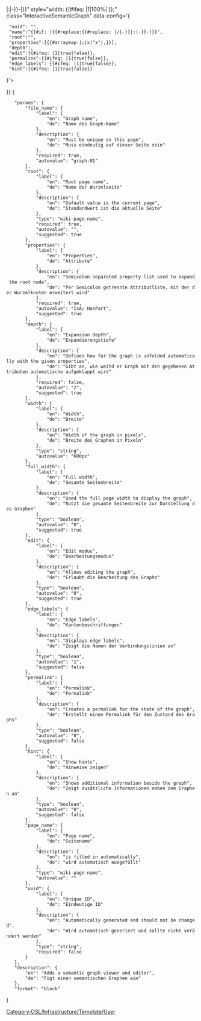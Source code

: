 <includeonly>{{Template:Helper/UI/VE/Visible
|icon=articleDisambiguation
|content=Graph ''{{{file_name}}}''
}}
{{Template:Helper/UI/VE/Hidden 
|content=<div id="{{#if: {{{page_name|}}}|{{#replace:{{#replace: {{{page_name}}}|/|-}}|:|-}}-|}}{{{file_name}}}" style="width: {{#ifeq: {{{full_width|0}}}|1|100%| {{{width|600px}}} }};" class="InteractiveSemanticGraph" data-config='{ 
  "uuid": "{{{uuid|}}}",
  "name":"{{#if: {{{page_name|}}}|{{#replace:{{#replace: {{{page_name}}}|/|-}}|:|-}}-|}}{{{file_name}}}",
  "root":"{{{root|}}}",
  "properties":[{{#arraymap:{{{properties|}}}|;|x|"x"|,}}],
  "depth":{{{depth|2}}},
  "edit":{{#ifeq: {{{edit|0}}}|1|true|false}}, 
  "permalink":{{#ifeq: {{{permalink|0}}}|1|true|false}}, 
  "edge_labels": {{#ifeq: {{{edge_labels|1}}}|1|true|false}},
  "hint":{{#ifeq: {{{hint|0}}}|1|true|false}}
}'></div>
}}</includeonly><noinclude>[[Category:OSL/Infrastructure/Template/User]]
<templatedata>
{
	"params": {
		"file_name": {
			"label": {
				"en": "Graph name",
				"de": "Name des Graph-Name"
			},
			"description": {
				"en": "Must be unique on this page",
				"de": "Muss eindeutig auf dieser Seite sein"
			},
			"required": true,
			"autovalue": "graph-01"
		},
		"root": {
			"label": {
				"en": "Root page name",
				"de": "Name der Wurzelseite"
			},
			"description": {
				"en": "Dafault value is the current page",
				"de": "Standardwert ist die aktuelle Seite"
			},
			"type": "wiki-page-name",
			"required": true,
			"autovalue": "{{subst:FULLPAGENAME}}",
			"suggested": true
		},
		"properties": {
			"label": {
				"en": "Properties",
				"de": "Attribute"
			},
			"description": {
				"en": "Semicolon separated property list used to expand the root node",
				"de": "Per Semicolon getrennte Attributliste, mit der der Wurzelknoten erweitert wird"
			},
			"required": true,
			"autovalue": "IsA; HasPart",
			"suggested": true
		},
		"depth": {
			"label": {
				"en": "Expansion depth",
				"de": "Expandierungstiefe"
			},
			"description": {
				"en": "Defines how far the graph is unfolded automatically with the given properties",
				"de": "Gibt an, wie weitd er Graph mit den gegebenen Attributen automatische aufgeklappt wird"
			},
			"required": false,
			"autovalue": "2",
			"suggested": true
		},
		"width": {
			"label": {
				"en": "Width",
				"de": "Breite"
			},
			"description": {
				"en": "Width of the graph in pixels",
				"de": "Breite des Graphen in Pixeln"
			},
			"type": "string",
			"autovalue": "600px"
		},
		"full_width": {
			"label": {
				"en": "Full width",
				"de": "Gesamte Seitenbreite"
			},
			"description": {
				"en": "Used the full page width to display the graph",
				"de": "Nutzt die gesamte Seitenbreite zur Darstellung des Graphen"
			},
			"type": "boolean",
			"autovalue": "0",
			"suggested": true
		},
		"edit": {
			"label": {
				"en": "Edit modus",
				"de": "Bearbeitungsmodus"
			},
			"description": {
				"en": "Allows editing the graph",
				"de": "Erlaubt die Bearbeitung des Graphs"
			},
			"type": "boolean",
			"autovalue": "0",
			"suggested": true
		},
		"edge_labels": {
			"label": {
				"en": "Edge labels",
				"de": "Kantenbeschriftungen"
			},
			"description": {
				"en": "Displays edge labels",
				"de": "Zeigt die Namen der Verbindungslinien an"
			},
			"type": "boolean",
			"autovalue": "1",
			"suggested": false
		},
		"permalink": {
			"label": {
				"en": "Permalink",
				"de": "Permalink"
			},
			"description": {
				"en": "Creates a permalink for the state of the graph",
				"de": "Erstellt einen Permalink für den Zustand des Graphs"
			},
			"type": "boolean",
			"autovalue": "0",
			"suggested": false
		},
		"hint": {
			"label": {
				"en": "Show hints",
				"de": "Hinweise zeigen"
			},
			"description": {
				"en": "Shows additional information beside the graph",
				"de": "Zeigt zusätzliche Informationen neben dem Graphen an"
			},
			"type": "boolean",
			"autovalue": "0",
			"suggested": false
		},
		"page_name": {
			"label": {
				"en": "Page name",
				"de": "Seitename"
			},
			"description": {
				"en": "is filled in automatically",
				"de": "wird automatisch ausgefüllt"
			},
			"type": "wiki-page-name",
			"autovalue": "{{subst:FULLPAGENAME}}"
		},
		"uuid": {
			"label": {
				"en": "Unique ID",
				"de": "Eindeutige ID"
			},
			"description": {
				"en": "Automatically generated and should not be changed",
				"de": "Wird automatisch generiert und sollte nicht verändert werden"
			},
			"type": "string",
			"required": false
		}
	},
	"description": {
		"en": "Adds a semantic graph viewer and editor",
		"de": "Fügt einen semantischen Graphen ein"
	},
	"format": "block"
}
</templatedata>
</noinclude>